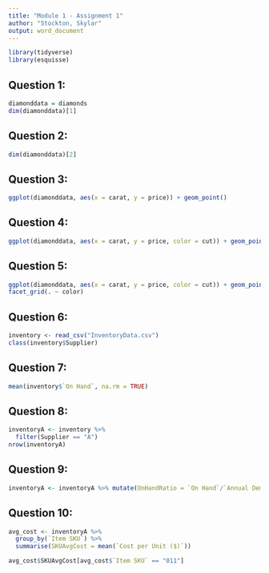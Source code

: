 ---
title: "Module 1 - Assignment 1"
author: "Stockton, Skylar"
output: word_document
---

```{r}
library(tidyverse)
library(esquisse)
```

## Question 1:

```{r}
diamonddata = diamonds
dim(diamonddata)[1]
```

## Question 2:

```{r}
dim(diamonddata)[2]
```

## Question 3:

```{r}
ggplot(diamonddata, aes(x = carat, y = price)) + geom_point()
```

## Question 4:

```{r}
ggplot(diamonddata, aes(x = carat, y = price, color = cut)) + geom_point()
```

## Question 5:

```{r}
ggplot(diamonddata, aes(x = carat, y = price, color = cut)) + geom_point() +
facet_grid(. ~ color)
```

## Question 6:

```{r}
inventory <- read_csv("InventoryData.csv")
class(inventory$Supplier)
```

## Question 7:

```{r}
mean(inventory$`On Hand`, na.rm = TRUE)
```

## Question 8:

```{r}
inventoryA <- inventory %>%
  filter(Supplier == "A")
nrow(inventoryA)
```

## Question 9:

```{r}
inventoryA <- inventoryA %>% mutate(OnHandRatio = `On Hand`/`Annual Demand`)
```

## Question 10:

```{r}
avg_cost <- inventoryA %>% 
  group_by(`Item SKU`) %>% 
  summarise(SKUAvgCost = mean(`Cost per Unit ($)`))
```

```{r}
avg_cost$SKUAvgCost[avg_cost$`Item SKU` == "011"]
```